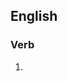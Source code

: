 ==English==

===Verb===
{{head|en|present participle}}

# {{present participle of|apologise|lang=en|nocat=1}}
